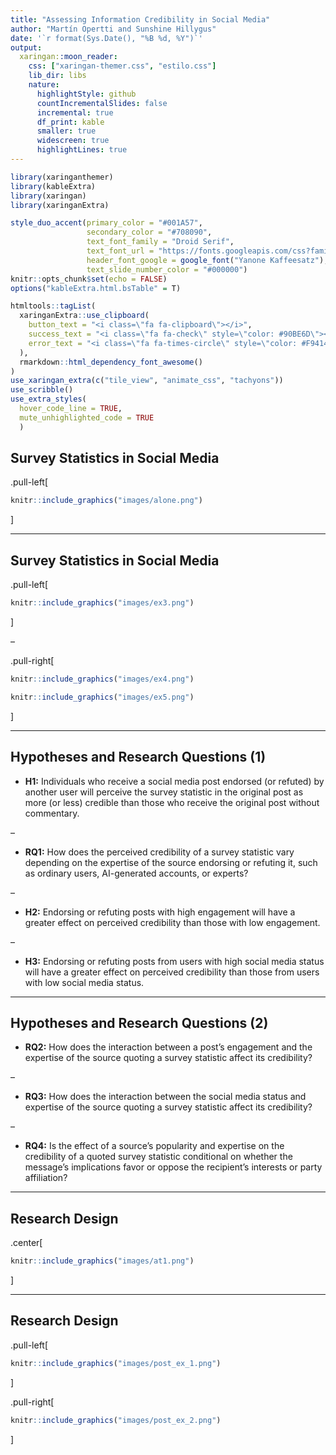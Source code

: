 ---
title: "Assessing Information Credibility in Social Media"
author: "Martín Opertti and Sunshine Hillygus"
date: '`r format(Sys.Date(), "%B %d, %Y")`'
output:
  xaringan::moon_reader:
    css: ["xaringan-themer.css", "estilo.css"]
    lib_dir: libs
    nature:
      highlightStyle: github
      countIncrementalSlides: false
      incremental: true
      df_print: kable  
      smaller: true
      widescreen: true
      highlightLines: true
---

```{r setup, include=FALSE}
library(xaringanthemer)
library(kableExtra)
library(xaringan)
library(xaringanExtra)

style_duo_accent(primary_color = "#001A57",
                 secondary_color = "#708090",
                 text_font_family = "Droid Serif",
                 text_font_url = "https://fonts.googleapis.com/css?family=Droid+Serif:400,700,400italic",
                 header_font_google = google_font("Yanone Kaffeesatz"),
                 text_slide_number_color = "#000000")
knitr::opts_chunk$set(echo = FALSE)
options("kableExtra.html.bsTable" = T)

htmltools::tagList(
  xaringanExtra::use_clipboard(
    button_text = "<i class=\"fa fa-clipboard\"></i>",
    success_text = "<i class=\"fa fa-check\" style=\"color: #90BE6D\"></i>",
    error_text = "<i class=\"fa fa-times-circle\" style=\"color: #F94144\"></i>"
  ),
  rmarkdown::html_dependency_font_awesome()
)
use_xaringan_extra(c("tile_view", "animate_css", "tachyons"))
use_scribble()
use_extra_styles(
  hover_code_line = TRUE,         
  mute_unhighlighted_code = TRUE
  )  

```


## Survey Statistics in Social Media

.pull-left[
```{r, out.width = "300px"}
knitr::include_graphics("images/alone.png")
```
]

---

## Survey Statistics in Social Media

.pull-left[
```{r, out.width = "300px"}
knitr::include_graphics("images/ex3.png")
```
]

--

.pull-right[
```{r, out.width = "200px"}
knitr::include_graphics("images/ex4.png")
```

```{r, out.width = "200px"}
knitr::include_graphics("images/ex5.png")
```

]

---

## Hypotheses and Research Questions (1)

- **H1:** Individuals who receive a social media post endorsed (or refuted) by another user will perceive the survey statistic in the original post as more (or less) credible than those who receive the original post without commentary.

--

- **RQ1:** How does the perceived credibility of a survey statistic vary depending on the expertise of the source endorsing or refuting it, such as ordinary users, AI-generated accounts, or experts?

--

- **H2:** Endorsing or refuting posts with high engagement will have a greater effect on perceived
credibility than those with low engagement.

--

- **H3:** Endorsing or refuting posts from users with high social media status will have a greater
effect on perceived credibility than those from users with low social media status.

---

## Hypotheses and Research Questions (2)

- **RQ2:** How does the interaction between a post’s engagement and the expertise of the source quoting a survey statistic affect its credibility?

--

- **RQ3:** How does the interaction between the social media status and expertise of the source quoting a survey statistic affect its credibility?

--

- **RQ4:** Is the effect of a source’s popularity and expertise on the credibility of a quoted survey statistic conditional on whether the message’s implications favor or oppose the recipient’s interests or party affiliation?

---

## Research Design

.center[
```{r, out.width = "650px"}
knitr::include_graphics("images/at1.png")
```
]


---

## Research Design

.pull-left[
```{r, out.width = "500px"}
knitr::include_graphics("images/post_ex_1.png")
```
]

.pull-right[
```{r, out.width = "1000px"}
knitr::include_graphics("images/post_ex_2.png")
```
]










